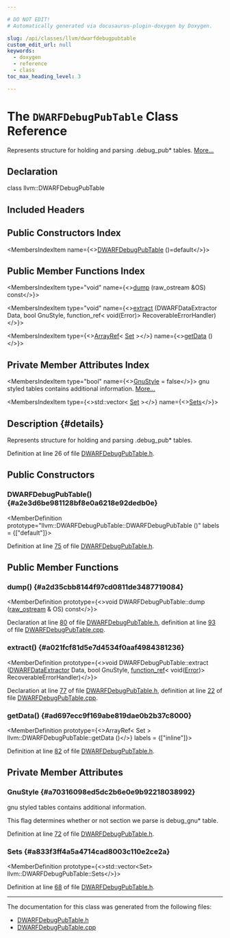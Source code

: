 ```yaml
---

# DO NOT EDIT!
# Automatically generated via docusaurus-plugin-doxygen by Doxygen.

slug: /api/classes/llvm/dwarfdebugpubtable
custom_edit_url: null
keywords:
  - doxygen
  - reference
  - class
toc_max_heading_level: 3

---
```





# The `DWARFDebugPubTable` Class Reference

<DoxygenPage pluginConfig={pluginConfig}>

Represents structure for holding and parsing .debug&#95;pub&#42; tables. <a href="#details">More...</a>

## Declaration

<CodeBlock>class llvm::DWARFDebugPubTable</CodeBlock>

## Included Headers

<IncludesList>
<IncludesListItem
  filePath="llvm/DebugInfo/DWARF/DWARFDebugPubTable.h"
  permalink="/docs/api/files/include/include/llvm/include/llvm/debuginfo/include/llvm/debuginfo/dwarf/dwarfdebugpubtable-h"
  isLocal="true" />
</IncludesList>

## Public Constructors Index

<MembersIndex>

<MembersIndexItem
  name={<><a href="#a2e3d6be981128bf8e0a6218e92dedb0e">DWARFDebugPubTable</a> ()=default</>}>
</MembersIndexItem>

</MembersIndex>

## Public Member Functions Index

<MembersIndex>

<MembersIndexItem
  type="void"
  name={<><a href="#a2d35cbb8144f97cd0811de3487719084">dump</a> (raw&#95;ostream &amp;OS) const</>}>
</MembersIndexItem>

<MembersIndexItem
  type="void"
  name={<><a href="#a021fcf81d5e7d4534f0aaf4984381236">extract</a> (DWARFDataExtractor Data, bool GnuStyle, function&#95;ref&lt; void(Error)&gt; RecoverableErrorHandler)</>}>
</MembersIndexItem>

<MembersIndexItem
  type={<><a href="/docs/api/classes/llvm/arrayref">ArrayRef</a>&lt; <a href="/docs/api/structs/llvm/dwarfdebugpubtable/set">Set</a> &gt;</>}
  name={<><a href="#ad697ecc9f169abe819dae0b2b37c8000">getData</a> ()</>}>
</MembersIndexItem>

</MembersIndex>

## Private Member Attributes Index

<MembersIndex>

<MembersIndexItem
  type="bool"
  name={<><a href="#a70316098ed5dc2b6e0e9b92218038992">GnuStyle</a> = false</>}>
gnu styled tables contains additional information. <a href="#a70316098ed5dc2b6e0e9b92218038992">More...</a>
</MembersIndexItem>

<MembersIndexItem
  type={<>std::vector&lt; <a href="/docs/api/structs/llvm/dwarfdebugpubtable/set">Set</a> &gt;</>}
  name={<><a href="#a833f3ff4a5a4714cad8003c110e2ce2a">Sets</a></>}>
</MembersIndexItem>

</MembersIndex>

## Description {#details}

Represents structure for holding and parsing .debug&#95;pub&#42; tables.

Definition at line 26 of file <a href="/docs/api/files/include/include/llvm/include/llvm/debuginfo/include/llvm/debuginfo/dwarf/dwarfdebugpubtable-h">DWARFDebugPubTable.h</a>.

<SectionDefinition>

## Public Constructors

### DWARFDebugPubTable() {#a2e3d6be981128bf8e0a6218e92dedb0e}

<MemberDefinition
  prototype="llvm::DWARFDebugPubTable::DWARFDebugPubTable ()"
  labels = {["default"]}>

Definition at line <a href="/docs/api/files/include/include/llvm/include/llvm/debuginfo/include/llvm/debuginfo/dwarf/dwarfdebugpubtable-h/#l00075">75</a> of file <a href="/docs/api/files/include/include/llvm/include/llvm/debuginfo/include/llvm/debuginfo/dwarf/dwarfdebugpubtable-h">DWARFDebugPubTable.h</a>.
</MemberDefinition>

</SectionDefinition>

<SectionDefinition>

## Public Member Functions

### dump() {#a2d35cbb8144f97cd0811de3487719084}

<MemberDefinition
  prototype={<>void DWARFDebugPubTable::dump (<a href="/docs/api/classes/llvm/raw-ostream">raw&#95;ostream</a> &amp; OS) const</>}>

Declaration at line <a href="/docs/api/files/include/include/llvm/include/llvm/debuginfo/include/llvm/debuginfo/dwarf/dwarfdebugpubtable-h/#l00080">80</a> of file <a href="/docs/api/files/include/include/llvm/include/llvm/debuginfo/include/llvm/debuginfo/dwarf/dwarfdebugpubtable-h">DWARFDebugPubTable.h</a>, definition at line <a href="/docs/api/files/lib/lib/debuginfo/lib/debuginfo/dwarf/dwarfdebugpubtable-cpp/#l00093">93</a> of file <a href="/docs/api/files/lib/lib/debuginfo/lib/debuginfo/dwarf/dwarfdebugpubtable-cpp">DWARFDebugPubTable.cpp</a>.
</MemberDefinition>

### extract() {#a021fcf81d5e7d4534f0aaf4984381236}

<MemberDefinition
  prototype={<>void DWARFDebugPubTable::extract (<a href="/docs/api/classes/llvm/dwarfdataextractor">DWARFDataExtractor</a> Data, bool GnuStyle, <a href="/docs/api/classes/llvm/function-ref">function&#95;ref</a>&lt; void(<a href="/docs/api/classes/llvm/error">Error</a>)&gt; RecoverableErrorHandler)</>}>

Declaration at line <a href="/docs/api/files/include/include/llvm/include/llvm/debuginfo/include/llvm/debuginfo/dwarf/dwarfdebugpubtable-h/#l00077">77</a> of file <a href="/docs/api/files/include/include/llvm/include/llvm/debuginfo/include/llvm/debuginfo/dwarf/dwarfdebugpubtable-h">DWARFDebugPubTable.h</a>, definition at line <a href="/docs/api/files/lib/lib/debuginfo/lib/debuginfo/dwarf/dwarfdebugpubtable-cpp/#l00022">22</a> of file <a href="/docs/api/files/lib/lib/debuginfo/lib/debuginfo/dwarf/dwarfdebugpubtable-cpp">DWARFDebugPubTable.cpp</a>.
</MemberDefinition>

### getData() {#ad697ecc9f169abe819dae0b2b37c8000}

<MemberDefinition
  prototype={<>ArrayRef&lt; Set &gt; llvm::DWARFDebugPubTable::getData ()</>}
  labels = {["inline"]}>

Definition at line <a href="/docs/api/files/include/include/llvm/include/llvm/debuginfo/include/llvm/debuginfo/dwarf/dwarfdebugpubtable-h/#l00082">82</a> of file <a href="/docs/api/files/include/include/llvm/include/llvm/debuginfo/include/llvm/debuginfo/dwarf/dwarfdebugpubtable-h">DWARFDebugPubTable.h</a>.
</MemberDefinition>

</SectionDefinition>

<SectionDefinition>

## Private Member Attributes

### GnuStyle {#a70316098ed5dc2b6e0e9b92218038992}

<MemberDefinition
  prototype="bool llvm::DWARFDebugPubTable::GnuStyle = false">
gnu styled tables contains additional information.

This flag determines whether or not section we parse is debug&#95;gnu&#42; table.

Definition at line <a href="/docs/api/files/include/include/llvm/include/llvm/debuginfo/include/llvm/debuginfo/dwarf/dwarfdebugpubtable-h/#l00072">72</a> of file <a href="/docs/api/files/include/include/llvm/include/llvm/debuginfo/include/llvm/debuginfo/dwarf/dwarfdebugpubtable-h">DWARFDebugPubTable.h</a>.
</MemberDefinition>

### Sets {#a833f3ff4a5a4714cad8003c110e2ce2a}

<MemberDefinition
  prototype={<>std::vector&lt;Set&gt; llvm::DWARFDebugPubTable::Sets</>}>

Definition at line <a href="/docs/api/files/include/include/llvm/include/llvm/debuginfo/include/llvm/debuginfo/dwarf/dwarfdebugpubtable-h/#l00068">68</a> of file <a href="/docs/api/files/include/include/llvm/include/llvm/debuginfo/include/llvm/debuginfo/dwarf/dwarfdebugpubtable-h">DWARFDebugPubTable.h</a>.
</MemberDefinition>

</SectionDefinition>

<hr/>

The documentation for this class was generated from the following files:

<ul>
<li><a href="/docs/api/files/include/include/llvm/include/llvm/debuginfo/include/llvm/debuginfo/dwarf/dwarfdebugpubtable-h">DWARFDebugPubTable.h</a></li>
<li><a href="/docs/api/files/lib/lib/debuginfo/lib/debuginfo/dwarf/dwarfdebugpubtable-cpp">DWARFDebugPubTable.cpp</a></li>
</ul>

</DoxygenPage>
